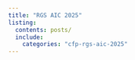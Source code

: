 ```yaml
---
title: "RGS AIC 2025"
listing:
  contents: posts/
  include:
    categories: "cfp-rgs-aic-2025"
---
```

